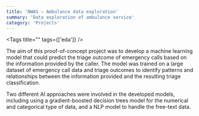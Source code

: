 ```yaml
---
title: 'NWAS – Ambulance data exploration'
summary: 'Data exploration of ambulance service'
category: 'Projects'
---
```


<Tags title="" tags={['eda']} />

The aim of this proof-of-concept project was to develop a machine learning model that could predict the triage outcome of emergency calls based on the information provided by the caller. The model was trained on a large dataset of emergency call data and triage outcomes to identify patterns and relationships between the information provided and the resulting triage classification.

Two different AI approaches were involved in the developed models, including using a gradient-boosted decision trees model for the numerical and categorical type of data, and a NLP model to handle the free-text data.

